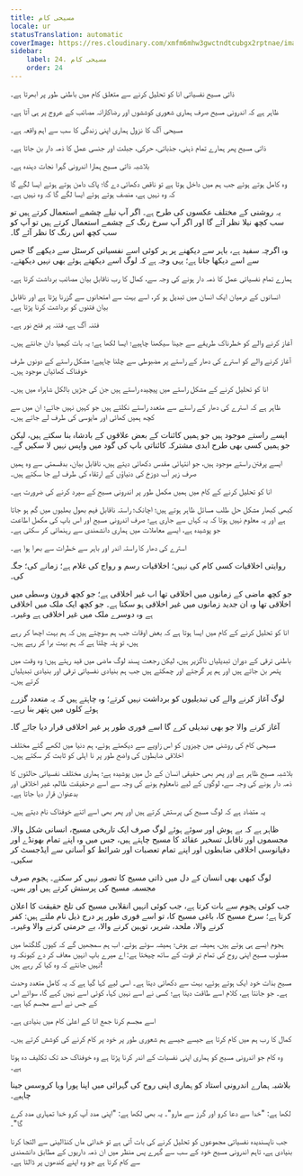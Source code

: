 ```yaml
---
title: مسیحی کام
locale: ur
statusTranslation: automatic
coverImage: https://res.cloudinary.com/xmfm6mhw3gwctndtcubgx2rptnae/image/upload/v1741354419/small_cover_la_gran_rebelion_28716e29d2.webp
sidebar:
    label: 24. مسیحی کام
    order: 24
---
```

ذاتی مسیح نفسیاتی انا کو تحلیل کرنے سے متعلق کام میں باطنی طور پر ابھرتا ہے۔

ظاہر ہے کہ اندرونی مسیح صرف ہماری شعوری کوششوں اور رضاکارانہ مصائب کے عروج پر ہی آتا ہے۔

مسیحی آگ کا نزول ہماری اپنی زندگی کا سب سے اہم واقعہ ہے۔

ذاتی مسیح پھر ہمارے تمام ذہنی، جذباتی، حرکی، جبلت اور جنسی عمل کا ذمہ دار بن جاتا ہے۔

بلاشبہ ذاتی مسیح ہمارا اندرونی گہرا نجات دہندہ ہے۔

وہ کامل ہوتے ہوئے جب ہم میں داخل ہوتا ہے تو ناقص دکھائی دے گا؛ پاک دامن ہوتے ہوئے ایسا لگے گا کہ وہ نہیں ہے، منصف ہوتے ہوئے ایسا لگے گا کہ وہ نہیں ہے۔

یہ روشنی کے مختلف عکسوں کی طرح ہے۔ اگر آپ نیلے چشمے استعمال کرتے ہیں تو سب کچھ نیلا نظر آئے گا اور اگر آپ سرخ رنگ کے چشمے استعمال کرتے ہیں تو آپ کو سب کچھ اس رنگ کا نظر آئے گا۔

وہ اگرچہ سفید ہے، باہر سے دیکھنے پر ہر کوئی اسے نفسیاتی کرسٹل سے دیکھے گا جس سے اسے دیکھا جاتا ہے؛ یہی وجہ ہے کہ لوگ اسے دیکھتے ہوئے بھی نہیں دیکھتے۔

ہمارے تمام نفسیاتی عمل کا ذمہ دار ہونے کی وجہ سے، کمال کا رب ناقابل بیان مصائب برداشت کرتا ہے۔

انسانوں کے درمیان ایک انسان میں تبدیل ہو کر، اسے بہت سے امتحانوں سے گزرنا پڑتا ہے اور ناقابل بیان فتنوں کو برداشت کرنا پڑتا ہے۔

فتنہ آگ ہے، فتنہ پر فتح نور ہے۔

آغاز کرنے والے کو خطرناک طریقے سے جینا سیکھنا چاہیے؛ ایسا لکھا ہے؛ یہ بات کیمیا دان جانتے ہیں۔

آغاز کرنے والے کو استرے کی دھار کے راستے پر مضبوطی سے چلنا چاہیے؛ مشکل راستے کے دونوں طرف خوفناک کھائیاں موجود ہیں۔

انا کو تحلیل کرنے کے مشکل راستے میں پیچیدہ راستے ہیں جن کی جڑیں بالکل شاہراہ میں ہیں۔

ظاہر ہے کہ استرے کی دھار کے راستے سے متعدد راستے نکلتے ہیں جو کہیں نہیں جاتے؛ ان میں سے کچھ ہمیں کھائی اور مایوسی کی طرف لے جاتے ہیں۔

ایسے راستے موجود ہیں جو ہمیں کائنات کے بعض علاقوں کے بادشاہ بنا سکتے ہیں، لیکن جو ہمیں کسی بھی طرح ابدی مشترکہ کائناتی باپ کی گود میں واپس نہیں لا سکیں گے۔

ایسے پرفتن راستے موجود ہیں، جو انتہائی مقدس دکھائی دیتے ہیں، ناقابل بیان، بدقسمتی سے وہ ہمیں صرف زیر آب دوزخ کی دنیاؤں کے ارتقاء کی طرف لے جا سکتے ہیں۔

انا کو تحلیل کرنے کے کام میں ہمیں مکمل طور پر اندرونی مسیح کے سپرد کرنے کی ضرورت ہے۔

کبھی کبھار مشکل حل طلب مسائل ظاہر ہوتے ہیں؛ اچانک؛ راستہ ناقابل فہم بھول بھلیوں میں گم ہو جاتا ہے اور یہ معلوم نہیں ہوتا کہ یہ کہاں سے جاری ہے؛ صرف اندرونی مسیح اور اس باپ کی مکمل اطاعت جو پوشیدہ ہے، ایسے معاملات میں ہماری دانشمندی سے رہنمائی کر سکتی ہے۔

استرے کی دھار کا راستہ اندر اور باہر سے خطرات سے بھرا ہوا ہے۔

روایتی اخلاقیات کسی کام کی نہیں؛ اخلاقیات رسم و رواج کی غلام ہے؛ زمانے کی؛ جگہ کی۔

جو کچھ ماضی کے زمانوں میں اخلاقی تھا اب غیر اخلاقی ہے؛ جو کچھ قرون وسطی میں اخلاقی تھا وہ ان جدید زمانوں میں غیر اخلاقی ہو سکتا ہے۔ جو کچھ ایک ملک میں اخلاقی ہے وہ دوسرے ملک میں غیر اخلاقی ہے وغیرہ۔

انا کو تحلیل کرنے کے کام میں ایسا ہوتا ہے کہ بعض اوقات جب ہم سوچتے ہیں کہ ہم بہت اچھا کر رہے ہیں، تو پتہ چلتا ہے کہ ہم بہت برا کر رہے ہیں۔

باطنی ترقی کے دوران تبدیلیاں ناگزیر ہیں، لیکن رجعت پسند لوگ ماضی میں قید رہتے ہیں؛ وہ وقت میں پتھر بن جاتے ہیں اور ہم پر گرجتے اور چمکتے ہیں جب ہم بنیادی نفسیاتی ترقی اور بنیادی تبدیلیاں کرتے ہیں۔

لوگ آغاز کرنے والے کی تبدیلیوں کو برداشت نہیں کرتے؛ وہ چاہتے ہیں کہ یہ متعدد گزرے ہوئے کلوں میں پتھر بنا رہے۔

آغاز کرنے والا جو بھی تبدیلی کرے گا اسے فوری طور پر غیر اخلاقی قرار دیا جائے گا۔

مسیحی کام کی روشنی میں چیزوں کو اس زاویے سے دیکھتے ہوئے، ہم دنیا میں لکھے گئے مختلف اخلاقی ضابطوں کی واضح طور پر نا اہلی کو ثابت کر سکتے ہیں۔

بلاشبہ مسیح ظاہر ہے اور پھر بھی حقیقی انسان کے دل میں پوشیدہ ہے؛ ہماری مختلف نفسیاتی حالتوں کا ذمہ دار ہونے کی وجہ سے، لوگوں کے لیے نامعلوم ہونے کی وجہ سے اسے درحقیقت ظالم، غیر اخلاقی اور بدعنوان قرار دیا جاتا ہے۔

یہ متضاد ہے کہ لوگ مسیح کی پرستش کرتے ہیں اور پھر بھی اسے اتنے خوفناک نام دیتے ہیں۔

ظاہر ہے کہ بے ہوش اور سوئے ہوئے لوگ صرف ایک تاریخی مسیح، انسانی شکل والا، مجسموں اور ناقابل تسخیر عقائد کا مسیح چاہتے ہیں، جس میں وہ اپنے تمام بھونڈے اور دقیانوسی اخلاقی ضابطوں اور اپنے تمام تعصبات اور شرائط کو آسانی سے ایڈجسٹ کر سکیں۔

لوگ کبھی بھی انسان کے دل میں ذاتی مسیح کا تصور نہیں کر سکتے۔ ہجوم صرف مجسمہ مسیح کی پرستش کرتے ہیں اور بس۔

جب کوئی ہجوم سے بات کرتا ہے، جب کوئی انہیں انقلابی مسیح کی تلخ حقیقت کا اعلان کرتا ہے؛ سرخ مسیح کا، باغی مسیح کا، تو اسے فوری طور پر درج ذیل نام ملتے ہیں: کفر کرنے والا، ملحد، شریر، توہین کرنے والا، بے حرمتی کرنے والا وغیرہ۔

ہجوم ایسے ہی ہوتے ہیں، ہمیشہ بے ہوش؛ ہمیشہ سوئے ہوئے. اب ہم سمجھیں گے کہ کیوں گلگتھا میں مصلوب مسیح اپنی روح کی تمام تر قوت کے ساتھ چیختا ہے: اے میرے باپ انہیں معاف کر دے کیونکہ وہ نہیں جانتے کہ وہ کیا کر رہے ہیں!

مسیح بذات خود ایک ہوتے ہوئے، بہت سے دکھائی دیتا ہے۔ اسی لیے کہا گیا ہے کہ یہ کامل متعدد وحدت ہے۔ جو جانتا ہے، کلام اسے طاقت دیتا ہے؛ کسی نے اسے نہیں کہا، کوئی اسے نہیں کہے گا، سوائے اس کے جس نے اسے مجسم کیا ہے۔

اسے مجسم کرنا جمع انا کے اعلیٰ کام میں بنیادی ہے۔

کمال کا رب ہم میں کام کرتا ہے جیسے جیسے ہم شعوری طور پر خود پر کام کرنے کی کوشش کرتے ہیں۔

وہ کام جو اندرونی مسیح کو ہماری اپنی نفسیات کے اندر کرنا پڑتا ہے وہ خوفناک حد تک تکلیف دہ ہوتا ہے۔

بلاشبہ ہمارے اندرونی استاد کو ہماری اپنی روح کی گہرائی میں اپنا پورا ویا کروسس جینا چاہیے۔

لکھا ہے: "خدا سے دعا کرو اور گرز سے مارو"۔ یہ بھی لکھا ہے: "اپنی مدد آپ کرو خدا تمہاری مدد کرے گا"۔

جب ناپسندیدہ نفسیاتی مجموعوں کو تحلیل کرنے کی بات آتی ہے تو خدائی ماں کنڈالینی سے التجا کرنا بنیادی ہے، تاہم اندرونی مسیح خود کے سب سے گہرے پس منظر میں ان ذمہ داریوں کے مطابق دانشمندی سے کام کرتا ہے جو وہ اپنے کندھوں پر ڈالتا ہے۔

